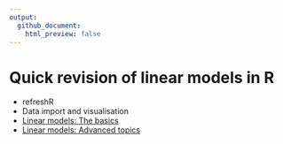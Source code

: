 ```yaml
---
output:
  github_document:
    html_preview: false
---
```


# Quick revision of linear models in R

- refreshR
- Data import and visualisation
- [Linear models: The basics](./03-linear-models/index.html)
- [Linear models: Advanced topics](./04-fit-models/index.html)
